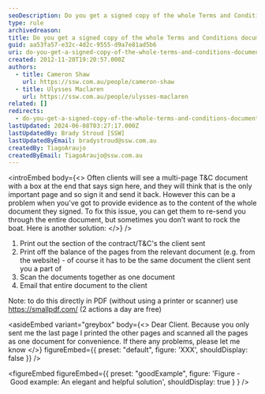 ```yaml
---
seoDescription: Do you get a signed copy of the whole Terms and Conditions document, not just the last page?
type: rule
archivedreason:
title: Do you get a signed copy of the whole Terms and Conditions document (not just the last page)?
guid: aa53fa57-e32c-4d2c-9555-d9a7e81ad5b6
uri: do-you-get-a-signed-copy-of-the-whole-terms-and-conditions-document-not-just-the-last-page
created: 2012-11-20T19:20:57.000Z
authors:
  - title: Cameron Shaw
    url: https://ssw.com.au/people/cameron-shaw
  - title: Ulysses Maclaren
    url: https://ssw.com.au/people/ulysses-maclaren
related: []
redirects:
  - do-you-get-a-signed-copy-of-the-whole-terms-and-conditions-document-(not-just-the-last-page)
lastUpdated: 2024-06-08T03:27:17.000Z
lastUpdatedBy: Brady Stroud [SSW]
lastUpdatedByEmail: bradystroud@ssw.com.au
createdBy: TiagoAraujo
createdByEmail: TiagoAraujo@ssw.com.au
---
```


<introEmbed
  body={<>
Often clients will see a multi-page T&C document with a box at the end that says sign here, and they will think that is the only important page and so sign it and send it back. However this can be a problem when you've got to provide evidence as to the content of the whole document they signed. To fix this issue, you can get them to re-send you through the entire document, but sometimes you don’t want to rock the boat. Here is another solution:
  </>}
/>
1. Print out the section of the contract/T&C's the client sent
2. Print off the balance of the pages from the relevant document (e.g. from the website) - of course it has to be the same document the client sent you a part of
3. Scan the documents together as one document
4. Email that entire document to the client

Note: to do this directly in PDF (without using a printer or scanner) use https://smallpdf.com/ (2 actions a day are free)

<asideEmbed
  variant="greybox"
  body={<>
    Dear Client.
Because you only sent me the last page I printed the other pages and scanned all the pages as one document for convenience. If there any problems, please let me know
  </>}
  figureEmbed={{
    preset: "default",
    figure: 'XXX',
    shouldDisplay: false
  }}
/>

<figureEmbed figureEmbed={{
  preset: "goodExample",
  figure: 'Figure - Good example: An elegant and helpful solution',
  shouldDisplay: true
} } />
